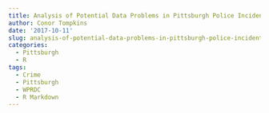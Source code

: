 ```yaml
---
title: Analysis of Potential Data Problems in Pittsburgh Police Incident Blotter Archive
author: Conor Tompkins
date: '2017-10-11'
slug: analysis-of-potential-data-problems-in-pittsburgh-police-incident-blotter-archive
categories:
  - Pittsburgh
  - R
tags:
  - Crime
  - Pittsburgh
  - WPRDC
  - R Markdown
---
```


